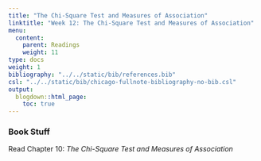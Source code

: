 ```yaml
---
title: "The Chi-Square Test and Measures of Association"
linktitle: "Week 12: The Chi-Square Test and Measures of Association"
menu:
  content:
    parent: Readings
    weight: 11
type: docs
weight: 1
bibliography: "../../static/bib/references.bib"
csl: "../../static/bib/chicago-fullnote-bibliography-no-bib.csl"
output:
  blogdown::html_page:
    toc: true
---
```


### Book Stuff

Read Chapter 10: *The Chi-Square Test and Measures of Association*




